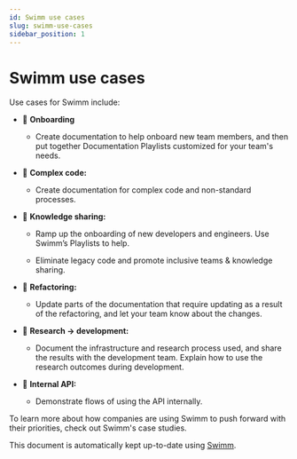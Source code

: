 ```yaml
---
id: Swimm use cases
slug: swimm-use-cases
sidebar_position: 1
---
```


# Swimm use cases

Use cases for Swimm include:

*   :ocean: **Onboarding**
    
    *   Create documentation to help onboard new team members, and then put together <Link to="https://swimm.io/blog/documentation-playlists/">Documentation Playlists</Link> customized for your team's needs.
        
*   :ocean: **Complex code:**
    
    *   Create documentation for complex code and non-standard processes.
        
*   :ocean: **Knowledge sharing:**
    
    *   Ramp up the onboarding of new developers and engineers. Use Swimm’s Playlists to help.
        
    *   Eliminate legacy code and promote inclusive teams & knowledge sharing.
        
*   :ocean: **Refactoring:**
    
    *   Update parts of the documentation that require updating as a result of the refactoring, and let your team know about the changes.
        
*   :ocean: **Research → development:**
    
    *   Document the infrastructure and research process used, and share the results with the development team. Explain how to use the research outcomes during development.
        
*   :ocean: **Internal API:**
    
    *   Demonstrate flows of using the API internally.
        

To learn more about how companies are using Swimm to push forward with their priorities, check out <Link to="https://swimm.io/case-studies/">Swimm's case studies</Link>.

This document is automatically kept up-to-date using [Swimm](https://swimm.io).

